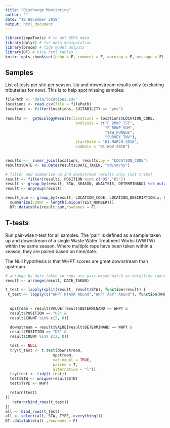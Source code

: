 ```yaml
---
title: "Discharge Monitoring"
author: ""
date: "10 December 2018"
output: html_document
---
```



```r
library(sepaTools) # to get SEPA data
library(dplyr) # for data manipulation
library(broom) # tidy model outputs
library(DT) # nice html tables
knitr::opts_chunk$set(echo = F, comment = F, warning = F, message = F) # some option for presentations of html
```

## Samples 

List of tests per site per season. Up and downstream results only (excluding tributaries for now). This is to help spot missing samples:

```r
filePath <- "data/locations.csv"
locations <- read.csv(file = filePath) 
locations <- filter(locations, SUITABILITY == "yes")
  
results <-  getEcologyResults(locations = locations$LOCATION_CODE,
                               analysis = c("F_BMWP_TST",
                                            "F_BMWP_SUM",
                                            "SEW_FUNGUS",
                                            "SURVEY_INV"),
                               startDate = "01-MARCH-2018",
                               endDate = "01-NOV-2018")

 
results <-  inner_join(locations, results,by = "LOCATION_CODE")
results$DATE <- as.Date(results$DATE_TAKEN, "%d/%m/%y")

# filter and summarize up and downstream results only (not tribs)
result <- filter(results, POSITION %in% c("DS","US"))
result <- group_by(result, STW, SEASON, ANALYSIS, DETERMINAND) %>% mutate(COUNT = n())
result <- ungroup(result)

result_sum <- group_by(result, LOCATION_CODE, LOCATION_DESCRIPTION.x, STW, SEASON, ANALYSIS_REPNAME) %>%
  summarize(COUNT = length(unique(TEST_NUMBER))) 
  DT::datatable(result_sum,rownames = F)

```

## T-tests

Run pair-wise t-test for all samples. The 'pair' is defined as a sample taken up and downstream of a single Waste Water Treatment Works (WWTW) within the same season. Where multiple reps have been taken within a season, they are paired based on time/date.

The Null hypothesis is that WHPT scores are great downstream than upstream. 


```r

# arrange by date taken so reps are pair-wised match on date/time taken.
result <- arrange(result, DATE_TAKEN)

t_test <- lapply(split(result, result$STW), function(result) {
 t_test <- lapply(c("WHPT NTAXA Abund","WHPT ASPT Abund"), function(WHPT) {
    
 
  upstream = result$VALUE[result$DETERMINAND == WHPT &
  result$POSITION == "US" &
  result$COUNT %in% c(2, 8)]

  downstream = result$VALUE[result$DETERMINAND == WHPT &
  result$POSITION == "DS" &
  result$COUNT %in% c(2, 8)]

  test <- NULL
  try(t_test <- t.test(downstream, 
                     upstream, 
                     var.equal = TRUE, 
                     paired = T, 
                     alternative = "l"))
  try(test <- tidy(t_test))
  test$STW <- unique(result$STW)
  test$TYPE <- WHPT

  return(test)
})
   return(bind_rows(t_test))
})
all <- bind_rows(t_test)
all <- select(all, STW, TYPE, everything())
DT::datatable(all ,rownames = F)

```

